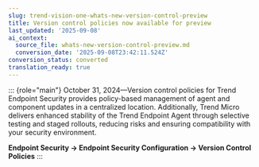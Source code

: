```yaml
---
slug: trend-vision-one-whats-new-version-control-preview
title: Version control policies now available for preview
last_updated: '2025-09-08'
ai_context:
  source_file: whats-new-version-control-preview.md
  conversion_date: '2025-09-08T23:42:11.524Z'
conversion_status: converted
translation_ready: true
---
```


::: {role="main"}
October 31, 2024—Version control policies for Trend Endpoint Security provides policy-based management of agent and component updates in a centralized location. Additionally, Trend Micro delivers enhanced stability of the Trend Endpoint Agent through selective testing and staged rollouts, reducing risks and ensuring compatibility with your security environment.

**Endpoint Security → Endpoint Security Configuration → Version Control Policies**
:::
